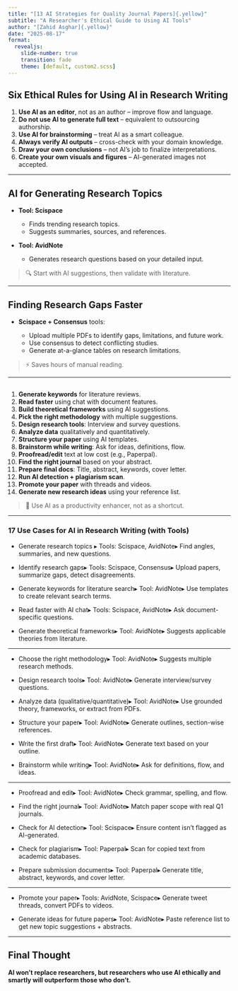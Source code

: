 ---
title: "[13 AI Strategies for Quality Journal Papers]{.yellow}"
subtitle: "A Researcher's Ethical Guide to Using AI Tools"
author: "[Zahid Asghar]{.yellow}"
date: "2025-08-17"
format: 
  revealjs:
    slide-number: true
    transition: fade
    theme: [default, custom2.scss]
---

## Six Ethical Rules for Using AI in Research Writing

1. **Use AI as an editor**, not as an author – improve flow and language.
2. **Do not use AI to generate full text** – equivalent to outsourcing authorship.
3. **Use AI for brainstorming** – treat AI as a smart colleague.
4. **Always verify AI outputs** – cross-check with your domain knowledge.
5. **Draw your own conclusions** – not AI's job to finalize interpretations.
6. **Create your own visuals and figures** – AI-generated images not accepted.

---

## AI for Generating Research Topics

* **Tool: Scispace**

  * Finds trending research topics.
  * Suggests summaries, sources, and references.
* **Tool: AvidNote**

  * Generates research questions based on your detailed input.

> 🔍 Start with AI suggestions, then validate with literature.

---

##  Finding Research Gaps Faster

* **Scispace + Consensus** tools:

  * Upload multiple PDFs to identify gaps, limitations, and future work.
  * Use consensus to detect conflicting studies.
  * Generate at-a-glance tables on research limitations.

> ⚡ Saves hours of manual reading.

---

## {.scrollable}

1. **Generate keywords** for literature reviews.
2. **Read faster** using chat with document features.
3. **Build theoretical frameworks** using AI suggestions.
4. **Pick the right methodology** with multiple suggestions.
5. **Design research tools**: Interview and survey questions.
6. **Analyze data** qualitatively and quantitatively.
7. **Structure your paper** using AI templates.
8. **Brainstorm while writing**: Ask for ideas, definitions, flow.
9. **Proofread/edit** text at low cost (e.g., Paperpal).
10. **Find the right journal** based on your abstract.
11. **Prepare final docs**: Title, abstract, keywords, cover letter.
12. **Run AI detection + plagiarism scan**.
13. **Promote your paper** with threads and videos.
14. **Generate new research ideas** using your reference list.

> 🎯 Use AI as a productivity enhancer, not as a shortcut.

---

### 17 Use Cases for AI in Research Writing (with Tools)

- Generate research topics ▸ Tools: Scispace,
AvidNote▸ Find angles, summaries, and new questions. 

- Identify research gaps▸ Tools: Scispace, Consensus▸ Upload papers, summarize gaps, detect disagreements. 

- Generate keywords for literature search▸ Tool: AvidNote▸ Use templates to create relevant search terms. 


- Read faster with AI chat▸ Tools: Scispace, AvidNote▸ Ask document-specific questions. 

- Generate theoretical frameworks▸ Tool: AvidNote▸ Suggests applicable theories from literature. 

--- 


- Choose the right methodology▸ Tool: AvidNote▸ Suggests multiple research methods. 
- Design research tools▸ Tool: AvidNote▸ Generate interview/survey questions. 

- Analyze data (qualitative/quantitative)▸ Tool: AvidNote▸ Use grounded theory, frameworks, or extract from PDFs. 

- Structure your paper▸ Tool: AvidNote▸ Generate outlines, section-wise references. 

- Write the first draft▸ Tool: AvidNote▸ Generate text based on your outline. 

- Brainstorm while writing▸ Tool: AvidNote▸ Ask for definitions, flow, and ideas.

--- 

- Proofread and edit▸ Tool: AvidNote▸ Check grammar, spelling, and flow. 

- Find the right journal▸ Tool: AvidNote▸ Match paper scope with real Q1 journals. 

- Check for AI detection▸ Tool: Scispace▸ Ensure content isn't flagged as AI-generated. 
- Check for plagiarism▸ Tool: Paperpal▸ Scan for copied text from academic databases. 

- Prepare submission documents▸ Tool: Paperpal▸ Generate title, abstract, keywords, and cover letter. 

--- 

- Promote your paper▸ Tools: AvidNote, Scispace▸ Generate tweet threads, convert PDFs to videos. 

- Generate ideas for future papers▸ Tool: AvidNote▸ Paste reference list to get new topic suggestions + abstracts.



---

## Final Thought

**AI won't replace researchers, but researchers who use AI ethically and smartly will outperform those who don't.**
